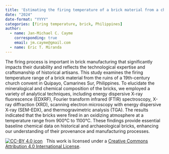 ```yaml
---
title: 'Estimating the firing temperature of a brick material from a church convent ruin in Quipayo, Camarines Sur, Philippines'
date: "2024"
date-format: "YYYY"
categories: [firing temperature, brick, Philippines]
author: 
  - name: Jan-Michael C. Cayme
    corresponding: true
    email: jm.cayme@gmail.com
  - name: Eric T. Miranda
---
```


The firing process is important in brick manufacturing that significantly impacts their durability and reflects the technological expertise and craftsmanship of historical artisans. This study examines the firing temperature range of a brick material from the ruins of a 19th-century church convent in Quipayo, Camarines Sur, Philippines. To elucidate the mineralogical and chemical composition of the bricks, we employed a variety of analytical techniques, including energy dispersive X-ray fluorescence (EDXRF), Fourier transform infrared (FTIR) spectroscopy, X-ray diffraction (XRD), scanning electron microscopy with energy dispersive X-ray (SEM-EDX), and thermogravimetric analysis (TGA). The results indicated that the bricks were fired in an oxidizing atmosphere at a temperature range from 900°C to 1100°C. These findings provide essential baseline chemical data on historical and archaeological bricks, enhancing our understanding of their provenance and manufacturing processes.

[![CC-BY 4.0 icon](https://i.creativecommons.org/l/by/4.0/88x31.png)](http://creativecommons.org/licenses/by/4.0/)&nbsp;&nbsp; This work is licensed under a [Creative Commons Attribution 4.0 International License](https://creativecommons.org/licenses/by/4.0/). 
